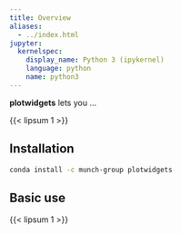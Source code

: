 ```yaml
---
title: Overview
aliases:
  - ../index.html
jupyter:
  kernelspec:
    display_name: Python 3 (ipykernel)
    language: python
    name: python3
---
```



**plotwidgets** lets you ... 

{{< lipsum 1 >}}

## Installation

```bash
conda install -c munch-group plotwidgets
```

## Basic use

{{< lipsum 1 >}}
<!-- 
## Some use case

The [foo function](`plotwidgets.foo`) does ... [](`plotwidgets.foo`) does ... [](`~plotwidgets.foo`) does ...

{{< lipsum 1 >}}

```python
foo(4, 2)
```


## Learning more

Go [to the anvanced page](advanced.qmd) to learn how to ...

* [Examples page](examples.ipynb): sites using quartodoc. -->
